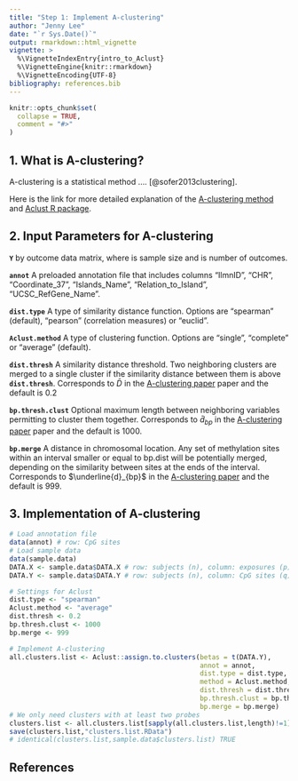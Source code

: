 ```yaml
---
title: "Step 1: Implement A-clustering"
author: "Jenny Lee"
date: "`r Sys.Date()`"
output: rmarkdown::html_vignette
vignette: >
  %\VignetteIndexEntry{intro_to_Aclust}
  %\VignetteEngine{knitr::rmarkdown}
  %\VignetteEncoding{UTF-8}
bibliography: references.bib
---
```



```r
knitr::opts_chunk$set(
  collapse = TRUE,
  comment = "#>"
)
```

## 1. What is A-clustering?
A-clustering is a statistical method .... [@sofer2013clustering].

Here is the link for more detailed explanation of the [A-clustering method](https://academic.oup.com/bioinformatics/article/29/22/2884/314757?login=true) and [Aclust R package](https://github.com/tamartsi/Aclust/tree/master/man). 


## 2. Input Parameters for A-clustering

**`Y`** \eqn{q} by \eqn{n} outcome data matrix, where \eqn{n} is sample size and \eqn{q} is number of outcomes.

**`annot`** A preloaded annotation file that includes columns "IlmnID", "CHR", "Coordinate_37", "Islands_Name", "Relation_to_Island", "UCSC_RefGene_Name".

**`dist.type`** A type of similarity distance function. Options are "spearman" (default), "pearson" (correlation measures) or "euclid". 

**`Aclust.method`** A type of clustering function. Options are "single", "complete" or "average" (default).

**`dist.thresh`** A similarity distance threshold. Two neighboring clusters are merged to a single cluster if the similarity distance between them is above **`dist.thresh`**. Corresponds to $\bar{D}$ in the [A-clustering  paper](https://academic.oup.com/bioinformatics/article/29/22/2884/314757?login=true) paper and the default is $0.2$

**`bp.thresh.clust`** Optional maximum length between neighboring variables permitting to cluster them together. Corresponds to $\bar{d}_{bp}$ in the [A-clustering  paper](https://academic.oup.com/bioinformatics/article/29/22/2884/314757?login=true) paper and the default is $1000$.

**`bp.merge`** A distance in chromosomal location. Any set of methylation sites within an interval smaller or equal to bp.dist will be potentially merged, depending on the similarity between sites at the ends of the interval. Corresponds to $\underline{d}_{bp}$ in the [A-clustering  paper](https://academic.oup.com/bioinformatics/article/29/22/2884/314757?login=true) and the default is $999$.


## 3. Implementation of A-clustering

```r
# Load annotation file
data(annot) # row: CpG sites
# Load sample data
data(sample.data)
DATA.X <- sample.data$DATA.X # row: subjects (n), column: exposures (p)
DATA.Y <- sample.data$DATA.Y # row: subjects (n), column: CpG sites (q)

# Settings for Aclust
dist.type <- "spearman"
Aclust.method <- "average"
dist.thresh <- 0.2
bp.thresh.clust <- 1000
bp.merge <- 999

# Implement A-clustering
all.clusters.list <- Aclust::assign.to.clusters(betas = t(DATA.Y),
                                                annot = annot,
                                                dist.type = dist.type,
                                                method = Aclust.method,
                                                dist.thresh = dist.thresh,
                                                bp.thresh.clust = bp.thresh.clust,
                                                bp.merge = bp.merge)
# We only need clusters with at least two probes
clusters.list <- all.clusters.list[sapply(all.clusters.list,length)!=1]
save(clusters.list,"clusters.list.RData") 
# identical(clusters.list,sample.data$clusters.list) TRUE
```

## References
